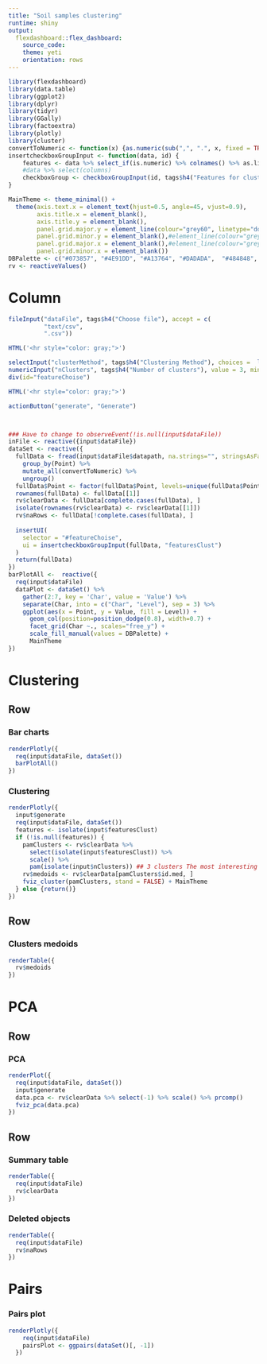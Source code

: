 ```yaml
---
title: "Soil samples clustering"
runtime: shiny
output:
  flexdashboard::flex_dashboard:
    source_code: 
    theme: yeti
    orientation: rows
---
```


```r
library(flexdashboard)
library(data.table)
library(ggplot2)
library(dplyr)
library(tidyr)
library(GGally)
library(factoextra)
library(plotly)
library(cluster)  
convertToNumeric <- function(x) {as.numeric(sub(",", ".", x, fixed = TRUE))}
insertcheckboxGroupInput <- function(data, id) {
    features <- data %>% select_if(is.numeric) %>% colnames() %>% as.list
    #data %>% select(columns)
    checkboxGroup <- checkboxGroupInput(id, tags$h4("Features for clusters"), choiceNames = features, choiceValues = features, selected = features)
}

MainTheme <- theme_minimal() +
  theme(axis.text.x = element_text(hjust=0.5, angle=45, vjust=0.9),
        axis.title.x = element_blank(),
        axis.title.y = element_blank(),
        panel.grid.major.y = element_line(colour="grey60", linetype="dotted"),
        panel.grid.minor.y = element_blank(),#element_line(colour="grey60", linetype="dotted"),
        panel.grid.major.x = element_blank(),#element_line(colour="grey60", linetype="dotted"),
        panel.grid.minor.x = element_blank())
DBPalette <- c("#073857", "#4E91DD", "#A13764", "#DADADA",  "#484848", "#D1A34F", "#7D9099", "#2C707E", "#2F63A0")
rv <- reactiveValues()
```

Column {.sidebar}
======================
```r
fileInput("dataFile", tags$h4("Choose file"), accept = c(
          "text/csv",
          ".csv"))

HTML('<hr style="color: gray;">')

selectInput("clusterMethod", tags$h4("Clustering Method"), choices =  list ("PAM", "HC"))
numericInput("nClusters", tags$h4("Number of clusters"), value = 3, min = 2, max = 10)
div(id="featureChoise")

HTML('<hr style="color: gray;">')

actionButton("generate", "Generate")



### Have to change to observeEvent(!is.null(input$dataFile))
inFile <- reactive({input$dataFile})
dataSet <- reactive({
  fullData <- fread(input$dataFile$datapath, na.strings="", stringsAsFactors = FALSE) %>%
    group_by(Point) %>%
    mutate_all(convertToNumeric) %>%
    ungroup()
  fullData$Point <- factor(fullData$Point, levels=unique(fullData$Point))
  rownames(fullData) <- fullData[[1]]
  rv$clearData <- fullData[complete.cases(fullData), ]
  isolate(rownames(rv$clearData) <- rv$clearData[[1]])
  rv$naRows <- fullData[!complete.cases(fullData), ]
  
  insertUI(
    selector = "#featureChoise", 
    ui = insertcheckboxGroupInput(fullData, "featuresClust")
  )
  return(fullData)
})
barPlotAll <-  reactive({
  req(input$dataFile)
  dataPlot <- dataSet() %>%
    gather(2:7, key = 'Char', value = 'Value') %>%
    separate(Char, into = c("Char", "Level"), sep = 3) %>%
    ggplot(aes(x = Point, y = Value, fill = Level)) +
      geom_col(position=position_dodge(0.8), width=0.7) +
      facet_grid(Char ~., scales="free_y") +
      scale_fill_manual(values = DBPalette) +
      MainTheme
}) 
```


Clustering {data-icon="fa-user"}
======================

Row {data-height=600}
-------------------------------------

### Bar charts
    
```r
renderPlotly({
  req(input$dataFile, dataSet())
  barPlotAll()
})
```
    
### Clustering

```r
renderPlotly({
  input$generate
  req(input$dataFile, dataSet())
  features <- isolate(input$featuresClust)
  if (!is.null(features)) {
    pamClusters <- rv$clearData %>% 
      select(isolate(input$featuresClust)) %>% 
      scale() %>%
      pam(isolate(input$nClusters)) ## 3 clusters The most interesting case, potential error only on 2 points 40N and 48S
    rv$medoids <- rv$clearData[pamClusters$id.med, ]
    fviz_cluster(pamClusters, stand = FALSE) + MainTheme
  } else {return()}
})
```

Row {data-height=300}
-------------------------------------

### Clusters medoids
```r
renderTable({
  rv$medoids
})
```


PCA {data-icon="fa-user"}
======================

Row {data-height=600}
-------------------------------------
### PCA

```r
renderPlot({
  req(input$dataFile, dataSet())
  input$generate
  data.pca <- rv$clearData %>% select(-1) %>% scale() %>% prcomp()
  fviz_pca(data.pca)
})
```

Row {data-height=300}
-------------------------------------

### Summary table

```r
renderTable({
  req(input$dataFile)
  rv$clearData
})
```

### Deleted objects

```r
renderTable({
  req(input$dataFile)
  rv$naRows 
})
```


Pairs {data-icon="fa-user"}
======================

### Pairs plot
```r
renderPlotly({
    req(input$dataFile)
    pairsPlot <- ggpairs(dataSet()[, -1])
  })
```



